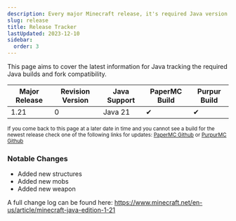 ```yaml
---
description: Every major Minecraft release, it's required Java version and noticable changes.
slug: release
title: Release Tracker
lastUpdated: 2023-12-10
sidebar:
  order: 3
---
```


This page aims to cover the latest information for Java tracking the required Java builds and fork compatibility.

 Major Release | Revision Version | Java Support | PaperMC Build | Purpur Build
------------ |------------ | ------------        | --------| --------
1.21         | 0          | Java 21          |  ✔     |  ✔

<small>If you come back to this page at a later date in time and you cannot see a build for the newest release check one of the following links for updates: <a href="https://smd.gg/papergithub">PaperMC Github</a> or <a href="https://smd.gg/purpurgithub">PurpurMC Github</a></small>

### Notable Changes

<ul class="pl-5 list-disc">
  <li>Added new structures</li>
  <li>Added new mobs</li>
  <li>Added new weapon</li>
</ul>

A full change log can be found here: https://www.minecraft.net/en-us/article/minecraft-java-edition-1-21
